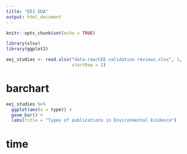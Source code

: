 ```yaml
---
title: "EEJ EDA"
output: html_document
---
```


```r
knitr::opts_chunk$set(echo = TRUE)
```

```r
library(xlsx)
library(ggplot2)

eej_studies <- read.xlsx("data-raw/CEE validation reviews.xlsx", 1,
                         startRow = 2)


```

# barchart

```r
eej_studies %>% 
  ggplot(aes(x = type)) +
  geom_bar() +
  labs(title = "Types of publications in Environmental Evidence")


```


# time
